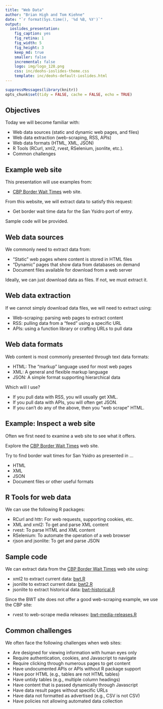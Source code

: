 ```yaml
---
title: "Web Data"
author: "Brian High and Tom Kiehne"
date: "`r format(Sys.time(), '%d %B, %Y')`"
output:
  ioslides_presentation:
    fig_caption: yes
    fig_retina: 1
    fig_width: 5
    fig_height: 3
    keep_md: true
    smaller: false
    incremental: false
    logo: img/logo_128.png
    css: inc/deohs-ioslides-theme.css
    template: inc/deohs-default-ioslides.html
---
```


```r
suppressMessages(library(knitr))
opts_chunk$set(tidy = FALSE, cache = FALSE, echo = TRUE)
```

<!-- Note: Custom CSS changes title font and removes footer gradient. -->
<!-- Note: Custom HTML template replaces logo with banner on title page.-->

## Objectives

Today we will become familiar with:

- Web data sources (static and dynamic web pages, and files)
- Web data extraction (web-scraping, RSS, APIs)
- Web data formats (HTML, XML, JSON)
- R Tools (RCurl, xml2, rvest, RSelenium, jsonlite, etc.). 
- Common challenges

## Example web site

This presentation will use examples from:

- [CBP Border Wait Times](https://bwt.cbp.gov/) web site.

From this website, we will extract data to satisfy this request:

- Get border wait time data for the San Ysidro port of entry.

Sample code will be provided.

## Web data sources

We commonly need to extract data from:

- "Static" web pages where content is stored in HTML files
- "Dynamic" pages that show data from databases on demand
- Document files available for download from a web server

Ideally, we can just download data as files. If not, we must extract it.

## Web data extraction

If we cannot simply download data files, we will need to extract using:

- Web-scraping: parsing web pages to extract content
- RSS: pulling data from a "feed" using a specific URL
- APIs: using a function library or crafting URLs to pull data

## Web data formats

Web content is most commonly presented through text data formats: 

- HTML: The "markup" language used for most web pages
- XML: A general and flexible markup language
- JSON: A simple format supporting hierarchical data

Which will I use?

- If you pull data with RSS, you will usually get XML.
- If you pull data with APIs, you will often get JSON.
- If you can't do any of the above, then you "web scrape" HTML.

## Example: Inspect a web site

Often we first need to examine a web site to see what it offers.

Explore the [CBP Border Wait Times](https://bwt.cbp.gov/) web site. 

Try to find border wait times for San Ysidro as presented in ...

- HTML
- XML
- JSON
- Document files or other useful formats

## R Tools for web data

We can use the following R packages:

- RCurl and httr: For web requests, supporting cookies, etc.
- XML and xml2: To get and parse XML content
- rvest: To parse HTML and XML content
- RSelenium: To automate the operation of a web browser
- rjson and jsonlite: To get and parse JSON

## Sample code

We can extract data from the [CBP Border Wait Times](https://bwt.cbp.gov/) web site using:

- xml2 to extract current data: [bwt.R](R/bwt.R)
- jsonlite to extract current data: [bwt2.R](R/bwt2.R)
- jsonlite to extract historical data: [bwt-historical.R](R/bwt-historical.R)

Since the BWT site does not offer a good web-scraping example, we use the CBP site:

- rvest to web-scrape media releases: [bwt-media-releases.R](R/bwt-media-releases.R)

## Common challenges

We often face the following challenges when web sites:

- Are designed for viewing information with human eyes only
- Require authentication, cookies, and Javascript to navigate
- Require clicking through numerous pages to get content
- Have undocumented APIs or APIs without R package support
- Have poor HTML (e.g., tables are not HTML tables)
- Have untidy tables (e.g., multiple column headings)
- Have content that is passed dynamically through Javascript
- Have data result pages without specific URLs
- Have data not formatted as advertised (e.g., CSV is not CSV)
- Have policies not allowing automated data collection
